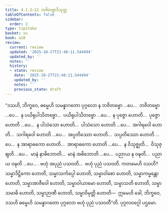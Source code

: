 ```yaml
---
title: 4.1.2–12 ဘဇိတဗ္ဗာဒိသုတ္တ
tableOfContents: false
sidebar:
  order: 2
type: tipitaka
basket: su
book: a10
review:
  current: review
  updated: '2025-10-27T21:48:11.544494'
  updated_by: ''
  notes: ''
  history:
  - state: review
    date: '2025-10-27T21:48:11.544494'
    updated_by: ''
    notes: ''
    previous_state: draft
---
```



<ReviewStatus review={frontmatter.review} showDetails={true} />

<HypothesisAnnotation frontmatter={frontmatter} />

<DynamicBreadcrumb />

<Division number="156–166" book="a10" e="ch" v="17">

<Paragraph number="1153" book="a10">
“ဒသဟိ, ဘိက္ခဝေ, ဓမ္မေဟိ သမန္နာဂတော ပုဂ္ဂလော န ဘဇိတဗ္ဗော …ပေ…  ဘဇိတဗ္ဗော …ပေ…  န ပယိရုပါသိတဗ္ဗော…  ပယိရုပါသိတဗ္ဗော …ပေ…  န ပုဇ္ဇော ဟောတိ…  ပုဇ္ဇော ဟောတိ …ပေ…  န ပါသံသော ဟောတိ…  ပါသံသော ဟောတိ …ပေ…  အဂါရဝေါ ဟောတိ…  သဂါရဝေါ ဟောတိ …ပေ…  အပ္ပတိဿော ဟောတိ…  သပ္ပတိဿော ဟောတိ …ပေ…  န အာရာဓကော ဟောတိ…  အာရာဓကော ဟောတိ …ပေ…  န ဝိသုဇ္ဈတိ…  ဝိသုဇ္ဈတိ …ပေ…  မာနံ နာဓိဘောတိ…  မာနံ အဓိဘောတိ …ပေ…  ပညာယ န ဝဍ္ဎတိ…  ပညာယ ဝဍ္ဎတိ …ပေ… .
</Paragraph>

<Paragraph number="1154" book="a10">
ဗဟုံ အပုညံ ပသဝတိ…  ဗဟုံ ပုညံ ပသဝတိ. ကတမေဟိ ဒသဟိ? သမ္မာဒိဋ္ဌိကော ဟောတိ, သမ္မာသင်္ကပ္ပေါ ဟောတိ, သမ္မာဝါစော ဟောတိ, သမ္မာကမ္မန္တော ဟောတိ, သမ္မာအာဇီဝေါ ဟောတိ, သမ္မာဝါယာမော ဟောတိ, သမ္မာသတိ ဟောတိ, သမ္မာသမာဓိ ဟောတိ, သမ္မာဉာဏီ ဟောတိ, သမ္မာဝိမုတ္တိ ဟောတိ—  ဣမေဟိ ခေါ, ဘိက္ခဝေ, ဒသဟိ ဓမ္မေဟိ သမန္နာဂတော ပုဂ္ဂလော ဗဟုံ ပုညံ ပသဝတီ”တိ.

</Paragraph>
</Division>

<Paragraph number="1155" type="center" book="a10">
ပုဂ္ဂလဝဂ္ဂေါ ပဌမော.
</Paragraph>